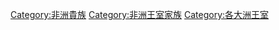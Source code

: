 [[Category:非洲貴族|Category:非洲貴族]]
[[Category:非洲王室家族|Category:非洲王室家族]]
[[Category:各大洲王室|Category:各大洲王室]]